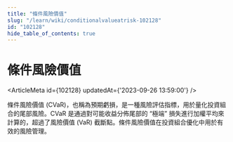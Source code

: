 ```yaml
---
title: "條件風險價值"
slug: "/learn/wiki/conditionalvalueatrisk-102128"
id: "102128"
hide_table_of_contents: true
---
```



# 條件風險價值

<ArticleMeta id={102128} updatedAt={'2023-09-26 13:59:00'} />
<div className='border-solid border-b border-t-0 my-4 border-[var(--ifm-color-gray-300)]' />

條件風險價值 (CVaR)，也稱為預期虧損，是一種風險評估指標，用於量化投資組合的尾部風險。CVaR 是通過對可能收益分佈尾部的 “極端” 損失進行加權平均來計算的，超過了風險價值 (VaR) 截斷點。條件風險價值在投資組合優化中用於有效的風險管理。
